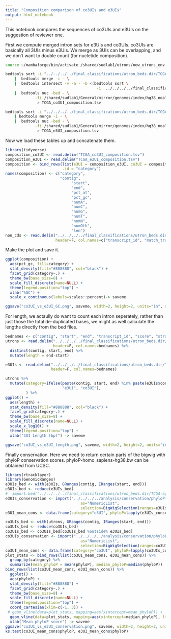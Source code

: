```yaml
---
title: "Composition comparison of co3UIs and e3UIs"
output: html_notebook
---
```


This notebook compares the sequences of co3UIs and e3UIs on the suggestion of
reviewer one. 

First we compute merged intron sets for e3UIs and co3UIs. co3UIs are basically
all 3UIs minus e3UIs. We merge  as 3UIs can be overlapping, and we don't want
to double count (for nucletide composition).

```bash
source ~/mambaforge/bin/activate /shared/sudlab1/utrons/new_utrons_env

bedtools sort -i "../../../../final_classifications/utron_beds.dir/TCGA-agg-agg.indevidual_utrons.bed.gz" \
    |  bedtools merge -i - \
    |  bedtools intersect -v -a - -b <(bedtools sort \
                                        -i  ../../../../final_classifications/utron_beds.dir/TCGA-agg-agg.no_cds_utrons.bed.gz) \
    |  bedtools nuc -bed - \
             -fi /shared/sudlab1/General/mirror/genomes/index/hg38_noalt.fa \
              > TCGA_co3UI_composition.tsv   

bedtools sort -i "../../../../final_classifications/utron_beds.dir/TCGA-agg-agg.no_cds_utrons.bed.gz" \
    | bedtools merge -i - \
    |  bedtools nuc -bed - \
             -fi /shared/sudlab1/General/mirror/genomes/index/hg38_noalt.fa \
              > TCGA_e3UI_composition.tsv  
```

Now we load these tables up and concatenate them.
```r
library(tidyverse)
composition_co3UI <- read.delim("TCGA_co3UI_composition.tsv")
composition_e3UI <- read.delim("TCGA_e3UI_composition.tsv")
composition <- bind_rows(list(e3UI = composition_e3UI, co3UI = composition_co3UI),
                         .id = "category")
names(composition) <- c("category",
                        "contig",
                             "start",
                             "end",
                             "pct_at",
                             "pct_gc",
                             "numA",
                             "numC",
                             "numG",
                             "numT",
                             "numN",
                             "numOth",
                             "len")
non_cds <- read.delim("../../../../final_classifications/utron_beds.dir/TCGA-agg-agg.no_cds_utrons.ids.gz",
                      header=F, col.names=c("transcript_id", "match_transcript_id"))

```


Make the plot and save it. 

```r
ggplot(composition) +
  aes(pct_gc, fill=category) +
  stat_density(fill="#888888", col="black") + 
  facet_grid(category~.) +
  theme_bw(base_size=8) +
  scale_fill_discrete(name=NULL) +
  theme(legend.position="top") +
  xlab("%GC") +
  scale_x_continuous(labels=scales::percent)-> saveme

ggsave("co3UI_vs_e3UI_GC.png", saveme, width=2, height=2, units="in", dpi=1200)

```

For length, we actaully do want to count each intron seperately, rather than 
just those the total de-duplicated bases, we might as well calculate the lengths
directly from the bed files. 

```r
bednames <- c("contig", "start", "end", "transcript_id", "score", "strand", "stop_codon")
utrons <- read.delim("../../../../final_classifications/utron_beds.dir/TCGA-agg-agg.indevidual_utrons.bed.gz",
                     header=F, col.names=bednames) %>%
  distinct(contig, start, end) %>%
  mutate(length = end-start)

e3UIs <- read.delim("../../../../final_classifications/utron_beds.dir/TCGA-agg-agg.no_cds_utrons.bed.gz",
                    header=F, col.names=bednames)

utrons %>%
  mutate(category=ifelse(paste(contig, start, end) %in% paste(e3UIs$contig, e3UIs$start, e3UIs$end),
                         "e3UI", "co3UI"),
         ) %>%
ggplot() +
  aes(length) +
  stat_density(fill="#888888", col="black") + 
  facet_grid(category~.) +
  theme_bw(base_size=8) +
  scale_fill_discrete(name=NULL) +
  scale_x_log10() + 
  theme(legend.position="top") +
  xlab("3UI Length (bp)") -> saveme

ggsave("co3UI_vs_e3UI_length.png", saveme, width=2, height=2, units="in", dpi=1200)
```

Finally conservation. Here we need to return certain parts of the bigwig with phyloP conservation scores. phyloP-homo_sapiens-hg38.bw can be obtained from UCSC.

```r
library(rtracklayer)
library(GenomicRanges)
e3UIs_bed <- with(e3UIs, GRanges(contig, IRanges(start, end)))
e3UIs_bed <- reduce(e3UIs_bed)
#  import.bed("../../../../final_classifications/utron_beds.dir/TCGA-agg-agg.no_cds_utrons.bed.gz")
e3UIs_conservation <- import("../../../../analysis/conservation/phyloP-homo_sapiens-hg38.bw",
                                 as="NumericList",
                                 selection=BigWigSelection(ranges=e3UIs_bed))
e3UI_mean_cons <- data.frame(category="e3UI", phyloP=lapply(e3UIs_conservation, mean) %>% unlist())

co3UIs_bed <- with(utrons, GRanges(contig, IRanges(start, end)))
co3UIs_bed <- reduce(co3UIs_bed)
co3UIs_bed <- co3UIs_bed[co3UIs_bed %outside% e3UIs_bed]
co3UIs_conservation <- import("../../../../analysis/conservation/phyloP-homo_sapiens-hg38.bw",
                                 as="NumericList",
                                 selection=BigWigSelection(ranges=co3UIs_bed))
co3UI_mean_cons <- data.frame(category="co3UI", phyloP=lapply(co3UIs_conservation, mean) %>%unlist())
plot_stats <- bind_rows(list(co3UI_mean_cons, e3UI_mean_cons)) %>%
  group_by(category) %>%
  summarize(mean_phyloP = mean(phyloP), median_phyloP=median(phyloP))
bind_rows(list(co3UI_mean_cons, e3UI_mean_cons)) %>% 
  ggplot() + 
  aes(phyloP) +
  stat_density(fill="#888888") +
  facet_grid(category~.) +
  theme_bw(base_size=8) +
  scale_fill_discrete(name=NULL) +
  theme(legend.position="top") +
  coord_cartesian(xlim=c(-1, 3)) +
 # geom_vline(data=plot_stats, mapping=aes(xintercept=mean_phyloP)) +
  geom_vline(data=plot_stats, mapping=aes(xintercept=median_phyloP), lty=2) +
  xlab("Mean phyloP score") -> saveme
ggsave("co3UI_vs_e3UI_conservation.png", saveme, width=2, height=2, unit="in", dpi=1200)
ks.test(co3UI_mean_cons$phyloP, e3UI_mean_cons$phyloP)
```


